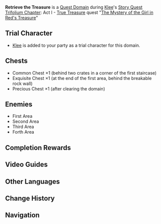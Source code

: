 {{Domain Infobox
|image        = Domain Story Quest Domain.png
|type         = Quest
|description  = The Abyss Mage has fled into the Domain.<br />Brave the Domain and retrieve Klee's treasure!
|quest        = The Mystery of the Girl in Red's Treasure
|quest_type   = Story
|region       = Mondstadt
|area         = Starfell Valley
|subarea      = Whispering Woods
|requiredAR   = 32
|recLevel     = 30
|trial        = Klee
}}
'''Retrieve the Treasure''' is a [[Quest Domain]] during [[Klee]]'s [[Story Quest]] [[Trifolium Chapter]]: Act I - [[True Treasure]] quest "[[The Mystery of the Girl in Red's Treasure]]"

==Trial Character==
* [[Klee]] is added to your party as a trial character for this domain.
{{Trial Character
|wl                     = 3, 5, 7

|character_name          = Klee
|character_level3        = 47
|character_level5        = 69
|character_level7        = 88
|constellation3          = 3
|constellation5          = 3
|constellation7          = 3
|weapon_name             = Lost Prayer to the Sacred Winds
|weapon_level3           = 47
|weapon_level5           = 69
|weapon_level7           = 88
|refinement3             = 1
|refinement5             = 1
|refinement7             = 1
|artifact_flower3        = Medal of the Brave
|artifact_feather3       = Prospect of the Brave
|artifact_sands3         = Fortitude of the Brave
|artifact_goblet3        = Outset of the Brave
|artifact_circlet3       = Crown of the Brave
<!-- It's likely the artifact set for WL5 is Noblesse Oblige. However I didn't take notice of this and couldn't verify it anymore. -->
|set1                    = Brave Heart
|set1_piece_bonus        = 4
|artifact_flower7        = Royal Flora
|artifact_feather7       = Royal Plume
|artifact_sands7         = Royal Pocket Watch
|artifact_goblet7        = Royal Silver Urn
|artifact_circlet7       = Royal Masque
|set1_7                  = Noblesse Oblige
|set1_piece_bonus_7      = 4
|artifact_level3         = 14
|artifact_level5         = 16
|artifact_level7         = 20
|normal_attack_talent3   = 2
|normal_attack_talent5   = 5
|normal_attack_talent7   = 8
|elemental_skill_talent3 = 5
|elemental_skill_talent5 = 8
|elemental_skill_talent7 = 11
|elemental_burst_talent3 = 2
|elemental_burst_talent5 = 5
|elemental_burst_talent7 = 8
|hp3                     = 12,064
|hp5                     = 16,935
|hp7                     = 22,595
|atk3                    = 1,031
|atk5                    = 1,425
|atk7                    = 1,886
|def3                    = 305
|def5                    = 527
|def7                    = 727
|em3                     = 17
|em5                     = 42
|em7                     = 105
|er3                     = 104.7%
|er5                     = 135.0%
|er7                     = 135.0%
|crit_rate3              = 57.0%
|crit_rate5              = 77.6%
|crit_rate7              = 88.7%
|crit_dmg3               = 72.4%
|crit_dmg5               = 91.9%
|crit_dmg7               = 91.9%
<!-- The below data is probably incorrect as it might include buffs from Lost Prayer to the Sacred Winds. It's unlikely the base value is higher than those of WL5. -->
|pyro_dmg3               = 15.2%
<!-- The below data is the base value without buff from Lost Prayer to the Sacred Winds. -->
|pyro_dmg5               = 14.4%
|pyro_dmg7               = 28.8%
}}

==Chests==
* Common Chest ×1 (behind two crates in a corner of the first staircase)
* Exquisite Chest ×1 (at the end of the first area, behind the breakable rock wall)
* Precious Chest ×1 (after clearing the domain)

==Enemies==
*First Area{{Enemy List|Geo Slime*4;Pyro Hilichurl Shooter*2;Large Geo Slime*2;Cryo Hilichurl Shooter}}
*Second Area{{Enemy List|Geo Slime*7}}
*Third Area{{Enemy List|Geo Samachurl;Electro Hilichurl Shooter;Pyro Hilichurl Shooter;Rock Shield Hilichurl Guard*2}}
*Forth Area{{Enemy List|Rock Shieldwall Mitachurl;Electro Hilichurl Shooter;Pyro Hilichurl Shooter}}

==Completion Rewards==
{{Card|Mora|10,000}}
{{Card|Adventurer's Experience|2}}
{{Card|Mystic Enhancement Ore|2}}
{{Card|Agnidus Agate Fragment|1}}

==Video Guides==
{{EVT
|video1   = https://youtu.be/g8KIFU8TuD8
|caption1 = Retrieve the Treasure Guide (3 Chests)
}}

==Other Languages==
{{Other Languages
|en      = Retrieve the Treasure
|zhs     = 夺回宝物
|zhs_rm  = Duóhuí Bǎowù
|zht     = 奪回寶物
|zht_rm  = Duóhuí Bǎowù
|zh_tl   = Recapture the Treasure
|ja      = 宝物を取り戻す
|ja_rm   = Takaramono wo Torimodosu
|ja_tl   = Retrieve the Treasure
|ko      = 보물 탈환
|ko_rm   = Bomul Talhwan
|ko_tl   = Recapture the Treasure
|es      = Recupera el tesoro
|es_tl   = Retrieve the Treasure
|fr      = Récupérer le trésor
|fr_tl   = Retrieve the Treasure
|ru      = Верните сокровище
|ru_tl   = Return the Treasure
|th      = ทวงคืนสมบัติ
|th_rm   = 
|th_tl   = 
|vi      = Đoạt lại bảo vật
|vi_tl   = 
|de      = Hol den Schatz zurück
|de_tl   = Get the Treasure Back
|id      = Rebut Kembali Harta
|id_tl   = Retrieve the Treasure
|pt      = Recuperar o Tesouro
|pt_tl   = Retrieve the Treasure
|tr      = Hazineyi Geri Al
|tr_tl   = 
|it      = Recupera il tesoro
|it_tl   = 
}}

==Change History==
{{Change History|1.0}}

==Navigation==
{{Domain Navbox|Temporary}}
